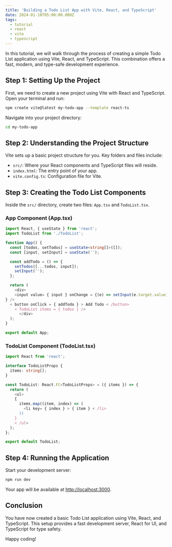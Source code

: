 ```yaml
---
title: 'Building a Todo List App with Vite, React, and TypeScript'
date: 2024-01-10T05:00:00.000Z
tags:
  - tutorial
  - react
  - vite
  - typescript
---
```


In this tutorial, we will walk through the process of creating a simple Todo List application using Vite, React, and TypeScript. This combination offers a fast, modern, and type-safe development experience.

## Step 1: Setting Up the Project

First, we need to create a new project using Vite with React and TypeScript. Open your terminal and run:

```bash
npm create vite@latest my-todo-app --template react-ts
```

Navigate into your project directory:

```bash
cd my-todo-app
```

## Step 2: Understanding the Project Structure

Vite sets up a basic project structure for you. Key folders and files include:

* `src/`: Where your React components and TypeScript files will reside.
* `index.html`: The entry point of your app.
* `vite.config.ts`: Configuration file for Vite.

## Step 3: Creating the Todo List Components

Inside the `src/` directory, create two files: `App.tsx` and `TodoList.tsx`.

### App Component (App.tsx)

```typescript
import React, { useState } from 'react';
import TodoList from './TodoList';

function App() {
  const [todos, setTodos] = useState<string[]>([]);
  const [input, setInput] = useState('');

  const addTodo = () => {
    setTodos([...todos, input]);
    setInput('');
  };

  return (
    <div>
    <input value= { input } onChange = {(e) => setInput(e.target.value)
} />
  < button onClick = { addTodo } > Add Todo < /button>
    < TodoList items = { todos } />
      </div>
  );
}

export default App;
```

### TodoList Component (TodoList.tsx)

```typescript
import React from 'react';

interface TodoListProps {
  items: string[];
}

const TodoList: React.FC<TodoListProps> = ({ items }) => {
  return (
    <ul>
    {
      items.map((item, index) => (
        <li key= { index } > { item } < /li>
      ))
    }
    < /ul>
  );
};

export default TodoList;
```

## Step 4: Running the Application

Start your development server:

```bash
npm run dev
```

Your app will be available at [http://localhost:3000](http://localhost:3000).

## Conclusion

You have now created a basic Todo List application using Vite, React, and TypeScript. This setup provides a fast development server, React for UI, and TypeScript for type safety.

Happy coding!
